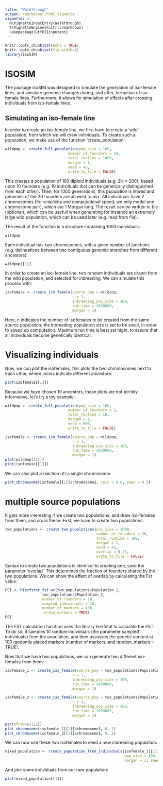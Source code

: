 ```yaml
---
title: "Walkthrough"
output: rmarkdown::html_vignette
vignette: >
  %\VignetteIndexEntry{Walkthrough}
  %\VignetteEngine{knitr::rmarkdown}
  \usepackage[utf8]{inputenc}
---
```


```r
knitr::opts_chunk$set(echo = TRUE)
knitr::opts_chunk$set(fig.width=6) 
library(isoSIM)
```

# ISOSIM
The package isoSIM was designed to simulate the generation of iso-female lines, and simulate genomic changes during, and after, formation of iso-female lines. Furthermore, it allows for simulation of effects after crossing individuals from iso-female lines.

## Simulating an iso-female line
In order to create an iso-female line, we first have to create a 'wild' population, from which we will draw individuals. To create such a population, we make use of the function 'create_population':
```r
wildpop =  create_full_population(pop_size = 100, 
                             number_of_founders = 10,
                             total_runtime = 1000, 
                             morgan = 1, 
                             seed = 42, 
                             write_to_file = FALSE)

```
This creates a population of 100 diploid individuals (e.g. 2N = 200), based upon 10 founders (e.g. 10 individuals that can be genetically distinguished from each other). Then, for 1000 generations, this population is inbred and genomes of the 20 founders are allowed to mix. All individuals have 2 chromosomes (for simplicity and computational speed, we only model one chromosome pair), which are 1 Morgan long. The result can be written to file (optional), which can be usefull when generating for instance an extremely large wild population, which can be used later (e.g. read from file).

The result of the function is a structure containing 1000 individuals:
```r
wildpop
```
Each individual has two chromosomes, with a given number of junctions (e.g. delineations between two contiguous genomic stretches from different ancestors):
```r
wildpop[[1]]
```

In order to create an iso-female line, two random individuals are drawn from the wild population, and selected for inbreeding. We can simulate this process with:
```r
isofemale <- create_iso_female(source_pop = wildpop,
                               n = 1,
                               inbreeding_pop_size = 100,
                               run_time = 1000000,
                               morgan = 1)
```

Here, n indicates the number of isofemales to be created from the same source population, the inbreeding population size is set to be small, in order to speed up computation. Maximum run time is best set hight, to assure that all individuals become genetically identical. 

# Visualizing individuals
Now, we can plot the isofemales, this plots the two chromosomes next to each other, where colors indicate different ancestors:
```r
plot(isofemale[[1]])
```

Because we have chosen 10 ancestors, these plots are not terribly informative, let's try a toy example:
```r
wildpop =  create_full_population(pop_size = 100, 
                             number_of_founders = 2,
                             total_runtime = 10, 
                             morgan = 1, 
                             seed = 666, 
                             write_to_file = FALSE)

isofemale <- create_iso_female(source_pop = wildpop,
                               n = 1,
                               inbreeding_pop_size = 100,
                               run_time = 1000000,
                               morgan = 1)
plot(wildpop[[1]])
plot(isofemale[[1]])
```

We can also plot a (section of) a single chromosome:
```r
plot_chromosome(isofemale[[1]]$chromosome1, xmin = 0.0, xmax = 0.5)
```

# multiple source populations

It gets more interesting if we create two populations, and draw iso-females from them, and cross these.
First, we have to create two populations. 
```r
two_populations <- create_two_populations(pop_size = 1000, 
                                          number_of_founders = 20,
                                          total_runtime = 100, 
                                          morgan = 1, 
                                          seed = 42,
                                          overlap = 0.25, 
                                          write_to_file = FALSE)
```
Syntax to create two populations is identical to creating one, save the parameter 'overlap'. This determines the fraction of founders shared by the two populations. 
We can show the effect of overlap by calculating the Fst value:
```r

FST <- hierfstat_fst_wc(two_populations$Population_1,
                 two_populations$Population_2,
                 number_of_founders = 20,
                 sampled_individuals = 10,
                 number_of_markers = 100,
                 random_markers = TRUE)
FST
```
The FST calculation function uses the library hierfstat to calculate the FST. To do so, it samples 10 random individuals (the parameter sampled individuals) from the population, and then assesses the genetic content at 100 randomly placed markers (number of markers, and random_markers = TRUE). 


Now that we have two populations, we can generate two different iso-females from them:
```r
isofemale_1 <- create_iso_female(source_pop = two_populations$Population_1,
                               n = 1,
                               inbreeding_pop_size = 100,
                               run_time = 1000000,
                               morgan = 1)

isofemale_2 <- create_iso_female(source_pop = two_populations$Population_2,
                               n = 1,
                               inbreeding_pop_size = 100,
                               run_time = 1000000,
                               morgan = 1)

par(mfrow=c(1,2))
plot_chromosome(isofemale_1[[1]]$chromosome1, 0, 1)
plot_chromosome(isofemale_2[[1]]$chromosome1, 0, 1)
```
We can now use these two isofemales to seed a new inbreeding population:
```r
mixed_population <- create_population_from_individuals(isofemale_1[[1]], isofemale_2[[1]],
                                                       pop_size = 100, total_runtime = 100,
                                                       morgan = 1, seed = 42, write_to_file = FALSE)

```
And plot some individuals from our new population:
```r
plot(mixed_population[[1]])
```
